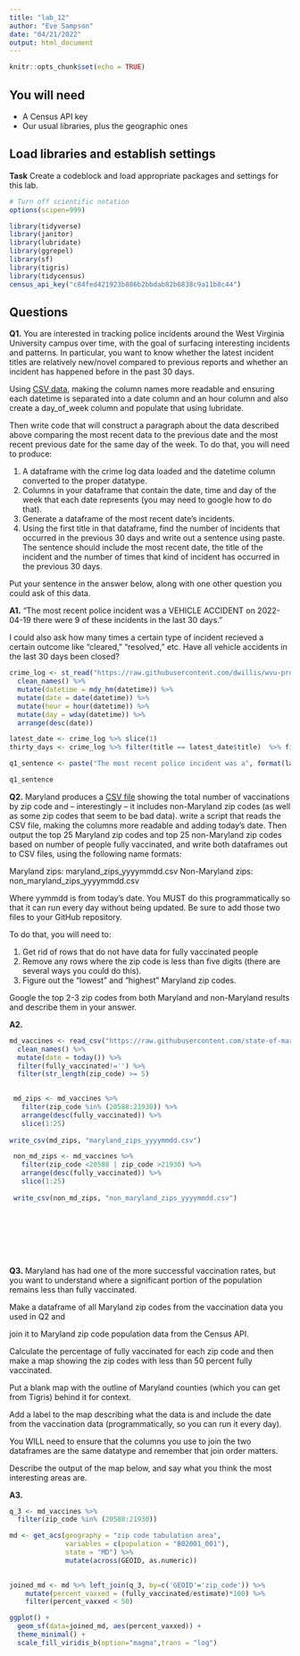 ```yaml
---
title: "lab_12"
author: "Eve Sampson"
date: "04/21/2022"
output: html_document
---
```


```r
knitr::opts_chunk$set(echo = TRUE)
```

## You will need

* A Census API key
* Our usual libraries, plus the geographic ones

## Load libraries and establish settings

**Task** Create a codeblock and load appropriate packages and settings for this lab.

```r
# Turn off scientific notation
options(scipen=999)

library(tidyverse)
library(janitor)
library(lubridate)
library(ggrepel)
library(sf)
library(tigris)
library(tidycensus)
census_api_key("c84fed421923b886b2bbdab82b6838c9a11b8c44")


```

## Questions

**Q1.** You are interested in tracking police incidents around the West Virginia University campus over time, with the goal of surfacing interesting incidents and patterns. In particular, you want to know whether the latest incident titles are relatively new/novel compared to previous reports and whether an incident has happened before in the past 30 days.

Using [CSV data](https://raw.githubusercontent.com/dwillis/wvu-projects/master/crime-log/crime_log.csv), making the column names more readable and ensuring each datetime is separated into a date column and an hour column and also create a day_of_week column and populate that using lubridate.

Then write code that will construct a paragraph about the data described above comparing the most recent data to the previous date and the most recent previous date for the same day of the week. To do that, you will need to produce:

1. A dataframe with the crime log data loaded and the datetime column converted to the proper datatype.
2. Columns in your dataframe that contain the date, time and day of the week that each date represents (you may need to google how to do that).
3. Generate a dataframe of the most recent date's incidents.
4. Using the first title in that dataframe, find the number of incidents that occurred in the previous 30 days and write out a sentence using paste. The sentence should include the most recent date, the title of the incident and the number of times that kind of incident has occurred in the previous 30 days.

Put your sentence in the answer below, along with one other question you could ask of this data.

**A1.** "The most recent police incident was a VEHICLE ACCIDENT on 2022-04-19 there were 9 of these incidents in the last 30 days." 

I could also ask how many times a certain type of incident recieved a certain outcome like "cleared," "resolved," etc. Have all vehicle accidents in the last 30 days been closed? 

```r
crime_log <- st_read("https://raw.githubusercontent.com/dwillis/wvu-projects/master/crime-log/crime_log.csv") %>%
  clean_names() %>%
  mutate(datetime = mdy_hm(datetime)) %>%
  mutate(date = date(datetime)) %>%
  mutate(hour = hour(datetime)) %>%
  mutate(day = wday(datetime)) %>%
  arrange(desc(date)) 

latest_date <- crime_log %>% slice(1)
thirty_days <- crime_log %>% filter(title == latest_date$title)  %>% filter(date > latest_date$date - 30) %>% summarise(count=n())

q1_sentence <- paste("The most recent police incident was a", format(latest_date$title), "on",  format(latest_date$date), "and there were", format(thirty_days$count), "of these incidents in the last 30 days.")

q1_sentence
```

**Q2.** Maryland produces a [CSV file](https://raw.githubusercontent.com/state-of-maryland/VaccineCSVs/master/Vax_ZIP_CODE_FirstSecondSingle_Totals_Raw.csv) showing the total number of vaccinations by zip code and -- interestingly -- it includes non-Maryland zip codes (as well as some zip codes that seem to be bad data). write a script that reads the CSV file, making the columns more readable and adding today's date. Then output the top 25 Maryland zip codes and top 25 non-Maryland zip codes based on number of people fully vaccinated, and write both dataframes out to CSV files, using the following name formats:

Maryland zips: maryland_zips_yyyymmdd.csv
Non-Maryland zips: non_maryland_zips_yyyymmdd.csv

Where yymmdd is from today's date. You MUST do this programmatically so that it can run every day without being updated. Be sure to add those two files to your GitHub repository.

To do that, you will need to:

1. Get rid of rows that do not have data for fully vaccinated people
2. Remove any rows where the zip code is less than five digits (there are several ways you could do this).
3. Figure out the "lowest" and "highest" Maryland zip codes.

Google the top 2-3 zip codes from both Maryland and non-Maryland results and describe them in your answer.

**A2.**

```r
md_vaccines <- read_csv("https://raw.githubusercontent.com/state-of-maryland/VaccineCSVs/master/Vax_ZIP_CODE_FirstSecondSingle_Totals_Raw.csv") %>%
  clean_names() %>%
  mutate(date = today()) %>%
  filter(fully_vaccinated!='') %>%
  filter(str_length(zip_code) >= 5) 

  
 md_zips <- md_vaccines %>%
   filter(zip_code %in% (20588:21930)) %>%
   arrange(desc(fully_vaccinated)) %>%
   slice(1:25)
   
write_csv(md_zips, "maryland_zips_yyyymmdd.csv")

 non_md_zips <- md_vaccines %>%
   filter(zip_code <20588 | zip_code >21930) %>% 
   arrange(desc(fully_vaccinated)) %>%
   slice(1:25)
 
 write_csv(non_md_zips, "non_maryland_zips_yyyymmdd.csv")




  




```

**Q3.** Maryland has had one of the more successful vaccination rates, but you want to understand where a significant portion of the population remains less than fully vaccinated. 

Make a dataframe of all Maryland zip codes from the vaccination data you used in Q2 and 

join it to Maryland zip code population data from the Census API. 

Calculate the percentage of fully vaccinated for each zip code and then make a map showing the zip codes with less than 50 percent fully vaccinated. 

Put a blank map with the outline of Maryland counties (which you can get from Tigris) behind it for context. 

Add a label to the map describing what the data is and include the date from the vaccination data (programmatically, so you can run it every day).

You WILL need to ensure that the columns you use to join the two dataframes are the same datatype and remember that join order matters.

Describe the output of the map below, and say what you think the most interesting areas are.

**A3.**

```r
q_3 <- md_vaccines %>%
  filter(zip_code %in% (20588:21930))

md <- get_acs(geography = "zip code tabulation area",
              variables = c(population = "B02001_001"),
              state = "MD") %>%
              mutate(across(GEOID, as.numeric))
   

joined_md <- md %>% left_join(q_3, by=c('GEOID'='zip_code')) %>%
    mutate(percent_vaxxed = (fully_vaccinated/estimate)*100) %>%
    filter(percent_vaxxed < 50)

ggplot() + 
  geom_sf(data=joined_md, aes(percent_vaxxed)) + 
  theme_minimal() +
  scale_fill_viridis_b(option="magma",trans = "log") 
  

```
